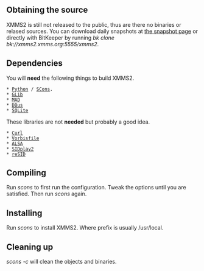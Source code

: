 == Obtaining the source ==

XMMS2 is still not released to the public, thus are there no binaries or relased sources. You can download daily snapshots at [http://xmms2.xmms.org/snapshots/ the snapshot page] or directly with BitKeeper by running ''bk clone bk://xmms2.xmms.org:5555/xmms2''.

== Dependencies ==

You will '''need''' the following things to build XMMS2.

 * [http://www.python.org/ Python] / [http://www.scons.org/ SCons].
 * [http://www.gtk.org/ GLib]
 * [http://www.underbit.com/products/mad/ MAD]
 * [http://www.freedesktop.org/software/dbus/ DBus]
 * [http://www.sqlite.org SQLite]

These libraries are not '''needed''' but probably a good idea.

 * [http://curl.haxx.se Curl]
 * [http://www.xiph.org Vorbisfile]
 * [http://www.alsa-project.org ALSA]
 * [http://sidplay2.sourceforge.net/ SIDplay2]
 * [http://www.geocities.com/SiliconValley/Lakes/5147/resid/ reSID]

== Compiling ==

Run ''scons'' to first run the configuration. Tweak the options until you are satisfied. Then run ''scons'' again.

== Installing ==

Run ''scons <prefix>'' to install XMMS2. Where prefix is usually /usr/local.

== Cleaning up ==

''scons -c'' will clean the objects and binaries.